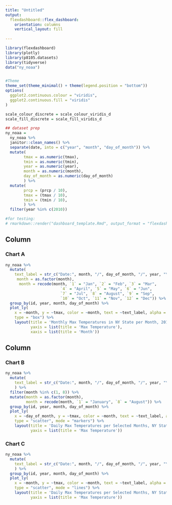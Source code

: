 ```yaml
---
title: "Untitled"
output: 
  flexdashboard::flex_dashboard:
    orientation: columns
    vertical_layout: fill
    
---
```


```r
library(flexdashboard)
library(plotly)
library(p8105.datasets)
library(tidyverse)
data("ny_noaa")


#Theme
theme_set(theme_minimal() + theme(legend.position = "bottom"))
options(
  ggplot2.continuous.colour = "viridis",
  ggplot2.continuous.fill = "viridis"
)

scale_colour_discrete = scale_colour_viridis_d
scale_fill_discrete = scale_fill_viridis_d

## dataset prep
ny_noaa =
  ny_noaa %>% 
  janitor::clean_names() %>% 
  separate(date, into = c("year", "month", "day_of_month")) %>% 
  mutate(
        tmax = as.numeric(tmax),
        tmin = as.numeric(tmin),
        year = as.numeric(year),
        month = as.numeric(month),
        day_of_month = as.numeric(day_of_month)
        ) %>% 
  mutate(
        prcp = (prcp / 10),
        tmax = (tmax / 10),
        tmin = (tmin / 10),
        ) %>% 
  filter(year %in% c(2010))

#for testing:
# rmarkdown::render("dashboard_template.Rmd", output_format = "flexdashboard::flex_dashboard")

```



Column {data-width=650}
-----------------------------------------------------------------------

### Chart A

```r
ny_noaa %>% 
  mutate(
    text_label = str_c("Date:", month, "/", day_of_month, "/", year, "\nMax Temperature:", tmax),
     month = as.factor(month),
      month = recode(month, `1` = "Jan", `2` = "Feb", `3` = "Mar", 
                        `4` = "April", `5` = "May", `6` = "Jun", 
                        `7` = "Jul", `8` = "August", `9` = "Sep",
                        `10` = "Oct", `11` = "Nov", `12` = "Dec")) %>%
  group_by(id, year, month, day_of_month) %>%
  plot_ly(
    x = ~month, y = ~tmax, color = ~month, text = ~text_label, alpha = 0.5,
    type = "box") %>% 
    layout(title = 'Monthly Max Temperatures in NY State per Month, 2010',
           yaxis = list(title = 'Max Temperature'),
           xaxis = list(title = 'Month'))
```

Column {data-width=350}
-----------------------------------------------------------------------

### Chart B

```r
ny_noaa %>% 
  mutate(
    text_label = str_c("Date:", month, "/", day_of_month, "/", year, "\nMax Temperature:", tmax)
    ) %>% 
  filter(month %in% c(1, 8)) %>% 
  mutate(month = as.factor(month),
         month = recode(month, `1` = "January", `8` = "August")) %>% 
  group_by(id, year, month, day_of_month) %>%
  plot_ly(
    x = ~day_of_month, y = ~tmax, color = ~month, text = ~text_label, alpha = 0.5,
    type = "scatter", mode = "markers") %>% 
    layout(title = 'Daily Max Temperatures per Selected Months, NY State, 2010',
           yaxis = list(title = 'Max Temperature'))
```

### Chart C

```r
ny_noaa %>% 
  mutate(
    text_label = str_c("Date:", month, "/", day_of_month, "/", year, "\nMax Temperature:", tmax)
    ) %>% 
  group_by(id, year, month, day_of_month) %>%
  plot_ly(
    x = ~month, y = ~tmax, color = ~month, text = ~text_label, alpha = 0.5,
    type = "scatter", mode = "lines") %>% 
    layout(title = 'Daily Max Temperatures per Selected Months, NY State, 2010',
           yaxis = list(title = 'Max Temperature'))
```



